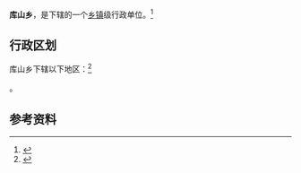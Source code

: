 {{中国乡级行政区|37/11/22/206/000}}

'''库山乡'''，是{{PRC admin/fullname|37/11/22/206/000|3}}下辖的一个[[乡镇|乡镇]]级行政单位。<ref>{{PRC admin/ref sgc|{{PRC admin/parent|37/11/22/206/000}}}}</ref>

== 行政区划 ==

库山乡下辖以下地区：<ref>{{PRC admin/ref sgc|37/11/22/206/000}}</ref>

{{PRC admin/children|37/11/22/206/000}}。

== 参考资料 ==

{{reflist}}

{{行政区划小作品}}
{{PRC admin/navcat|37/11/22/206/000}}